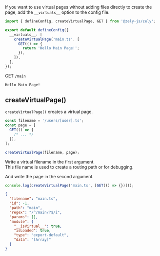 If you want to use virtual pages without adding files directly to create the page,
add the `__virtuals__` option to the config file.

```ts [title="zely.config.ts"]
import { defineConfig, createVirtualPage, GET } from '@zely-js/zely';

export default defineConfig({
  __virtuals__: [
    createVirtualPage('main.ts', [
      GET(() => {
        return 'Hello Main Page!';
      }),
    ]),
  ],
});
```

<Badge type="tip">GET</Badge> `/main`

```txt
Hello Main Page!
```

## createVirtualPage()

`createVirtualPage()` creates a virtual page.

```ts
const filename = '/users/[user].ts';
const page = [
  GET(() => {
    /* ... */
  }),
];

createVirtualPage(filename, page);
```

Write a virtual filename in the first argument.  
This file name is used to create a routing path or for debugging.

And write the page in the second argument.

```ts
console.log(createVirtualPage('main.ts', [GET(() => {})]));
```

```json
{
  "filename": "main.ts",
  "id": -1,
  "path": "main",
  "regex": "/^/main/?$/i",
  "params": [],
  "module": {
    "__isVirtual__": true,
    "isLoaded": true,
    "type": "export-default",
    "data": "[Array]"
  }
}
```
